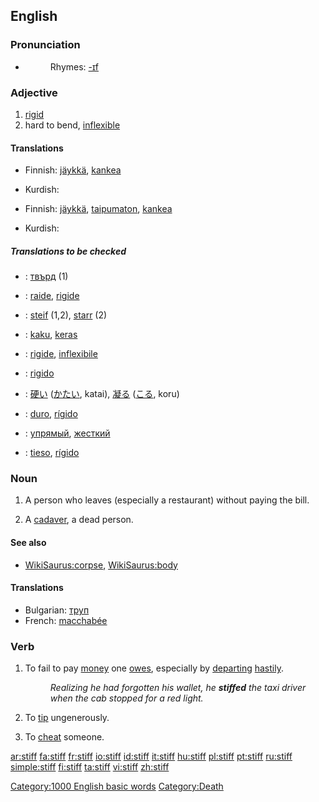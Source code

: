 ==English==

===Pronunciation===
*{{audio|en-us-stiff.ogg|Audio (US)}}
*:Rhymes: [[Rhymes:English:-ɪf|-ɪf]]

===Adjective===
{{en-adj|er}}

# [[rigid]]
# hard to bend, [[inflexible]]

====Translations====
{{trans-top|rigid}}
*Finnish: [[jäykkä]], [[kankea]]
{{trans-mid}}
*Kurdish: {{KUchar|[[قایم]]}}
{{trans-bottom}}

{{trans-top|hard to bend, inflexible}}
*Finnish: [[jäykkä]], [[taipumaton]], [[kankea]]
{{trans-mid}}
*Kurdish: {{KUchar|[[به‌ستوو]]}}
{{trans-bottom}}

=====Translations to be checked=====
{{checktrans}}

*{{ttbc|Bulgarian}}: [[твърд]] {{m}} (1)
*{{ttbc|French}}: [[raide]], [[rigide]]
*{{ttbc|German}}: [[steif]] (1,2), [[starr]] (2)
*{{ttbc|Indonesian}}: [[kaku]], [[keras]]
*{{ttbc|Interlingua}}: [[rigide]], [[inflexibile]]
*{{ttbc|Italian}}: [[rigido]]
*{{ttbc|Japanese}}: [[硬い]] ([[かたい]], katai), [[凝る]] ([[こる]], koru)
*{{ttbc|Portuguese}}: [[duro]], [[rígido]]
*{{ttbc|Russian}}: [[упрямый]], [[жесткий]]
*{{ttbc|Spanish}}: [[tieso]], [[rígido]]

===Noun===
{{en-noun}}

# {{US}} A person who leaves (especially a restaurant) without paying the bill.
# {{slang}} A [[cadaver]], a dead person.

====See also====
* [[WikiSaurus:corpse]], [[WikiSaurus:body]]

====Translations====
*Bulgarian: [[труп]] {{m}}
*French: [[macchabée]] {{m}}

===Verb===
{{en-verb}}

# To fail to pay [[money]] one [[owe]]s, especially by [[depart]]ing [[hastily]].
#:''Realizing he had forgotten his wallet, he '''stiffed''' the taxi driver when the cab stopped for a red light.''
# {{rfv-sense}} To [[tip]] ungenerously.
# {{rfv-sense}} To [[cheat]] someone.

[[Category:1000 English basic words]]
[[Category:Death]]

[[ar:stiff]]
[[fa:stiff]]
[[fr:stiff]]
[[io:stiff]]
[[id:stiff]]
[[it:stiff]]
[[hu:stiff]]
[[pl:stiff]]
[[pt:stiff]]
[[ru:stiff]]
[[simple:stiff]]
[[fi:stiff]]
[[ta:stiff]]
[[vi:stiff]]
[[zh:stiff]]